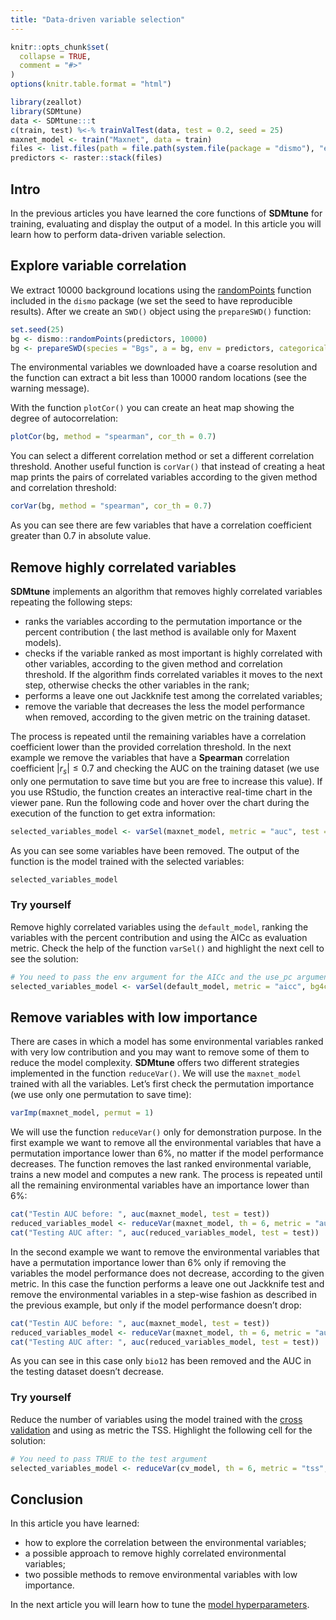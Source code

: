 ```yaml
---
title: "Data-driven variable selection"
---
```


```r
knitr::opts_chunk$set(
  collapse = TRUE,
  comment = "#>"
)
options(knitr.table.format = "html")
```

```r
library(zeallot)
library(SDMtune)
data <- SDMtune:::t
c(train, test) %<-% trainValTest(data, test = 0.2, seed = 25)
maxnet_model <- train("Maxnet", data = train)
files <- list.files(path = file.path(system.file(package = "dismo"), "ex"), pattern = "grd", full.names = TRUE)
predictors <- raster::stack(files)
```

## Intro

In the previous articles you have learned the core functions of **SDMtune** for training, evaluating and display the output of a model. In this article you will learn how to perform data-driven variable selection.

## Explore variable correlation

We extract 10000 background locations using the [randomPoints](https://www.rdocumentation.org/packages/dismo/versions/1.1-4/topics/randomPoints) function included in the `dismo` package (we set the seed to have reproducible results). After we create an `SWD()` object using the `prepareSWD()` function:
```r
set.seed(25)
bg <- dismo::randomPoints(predictors, 10000)
bg <- prepareSWD(species = "Bgs", a = bg, env = predictors, categorical = "biome")
```
The environmental variables we downloaded have a coarse resolution and the function can extract a bit less than 10000 random locations (see the warning message).

With the function `plotCor()` you can create an heat map showing the degree of autocorrelation:
```r
plotCor(bg, method = "spearman", cor_th = 0.7)
```

You can select a different correlation method or set a different correlation threshold. Another useful function is `corVar()` that instead of creating a heat map prints the pairs of correlated variables according to the given method and correlation threshold:
```r
corVar(bg, method = "spearman", cor_th = 0.7)
```

As you can see there are few variables that have a correlation coefficient greater than 0.7 in absolute value.


## Remove highly correlated variables

**SDMtune** implements an algorithm that removes highly correlated variables repeating the following steps:

* ranks the variables according to the permutation importance or the percent contribution ( the last method is available only for Maxent models).
* checks if the variable ranked as most important is highly correlated with other variables, according to the given method and correlation threshold. If the algorithm finds correlated variables it moves to the next step, otherwise checks the other variables in the rank;
* performs a leave one out Jackknife test among the correlated variables;
* remove the variable that decreases the less the model performance when removed, according to the given metric on the training dataset.

The process is repeated until the remaining variables have a correlation coefficient lower than the provided correlation threshold. In the next example we remove the variables that have a **Spearman** correlation coefficient $|r_s|\leq0.7$ and checking the AUC on the training dataset (we use only one permutation to save time but you are free to increase this value). If you use RStudio, the function creates an interactive real-time chart in the viewer pane. Run the following code and hover over the chart during the execution of the function to get extra information:
```r
selected_variables_model <- varSel(maxnet_model, metric = "auc", test = test, bg4cor = bg, method = "spearman", cor_th = 0.7, permut = 1)
```

As you can see some variables have been removed. The output of the function is the model trained with the selected variables:
```r
selected_variables_model
```

### Try yourself

Remove highly correlated variables using the `default_model`, ranking the variables with the percent contribution and using the AICc as evaluation metric. Check the help of the function `varSel()` and highlight the next cell to see the solution:
```r
# You need to pass the env argument for the AICc and the use_pc argument to use the percent contribution
selected_variables_model <- varSel(default_model, metric = "aicc", bg4cor = bg, method = "spearman", cor_th = 0.7, env = predictors, use_pc = TRUE)
```

## Remove variables with low importance

There are cases in which a model has some environmental variables ranked with very low contribution and you may want to remove some of them to reduce the model complexity. **SDMtune** offers two different strategies implemented in the function `reduceVar()`. We will use the `maxnet_model` trained with all the variables. Let's first check the permutation importance (we use only one permutation to save time):
```r
varImp(maxnet_model, permut = 1)
```

  We will use the function `reduceVar()` only for demonstration purpose. In the first example we want to remove all the environmental variables that have a permutation importance lower than 6\%, no matter if the model performance decreases. The function removes the last ranked environmental variable, trains a new model and computes a new rank. The process is repeated until all the remaining environmental variables have an importance lower than 6\%:
```r
cat("Testin AUC before: ", auc(maxnet_model, test = test))
reduced_variables_model <- reduceVar(maxnet_model, th = 6, metric = "auc", test = test, permut = 1)
cat("Testing AUC after: ", auc(reduced_variables_model, test = test))
```

In the second example we want to remove the environmental variables that have a permutation importance lower than 6\% only if removing the variables the model performance does not decrease, according to the given metric. In this case the function performs a leave one out Jackknife test and remove the environmental variables in a step-wise fashion as described in the previous example, but only if the model performance doesn't drop:
```r
cat("Testin AUC before: ", auc(maxnet_model, test = test))
reduced_variables_model <- reduceVar(maxnet_model, th = 6, metric = "auc", test = test, permut = 1, use_jk = TRUE)
cat("Testing AUC after: ", auc(reduced_variables_model, test = test))
```

As you can see in this case only `bio12` has been removed and the AUC in the testing dataset doesn't decrease.

### Try yourself

Reduce the number of variables using the model trained with the [cross validation](./evaluation_strategies.html#cross-validation) and using as metric the TSS. Highlight the following cell for the solution:
```r
# You need to pass TRUE to the test argument
selected_variables_model <- reduceVar(cv_model, th = 6, metric = "tss", test = TRUE, permut = 1)
```

## Conclusion

In this article you have learned:

* how to explore the correlation between the environmental variables;
* a possible approach to remove highly correlated environmental variables;
* two possible methods to remove environmental variables with low importance.

In the next article you will learn how to tune the [model hyperparameters](./tune_hyperparameters.html).
